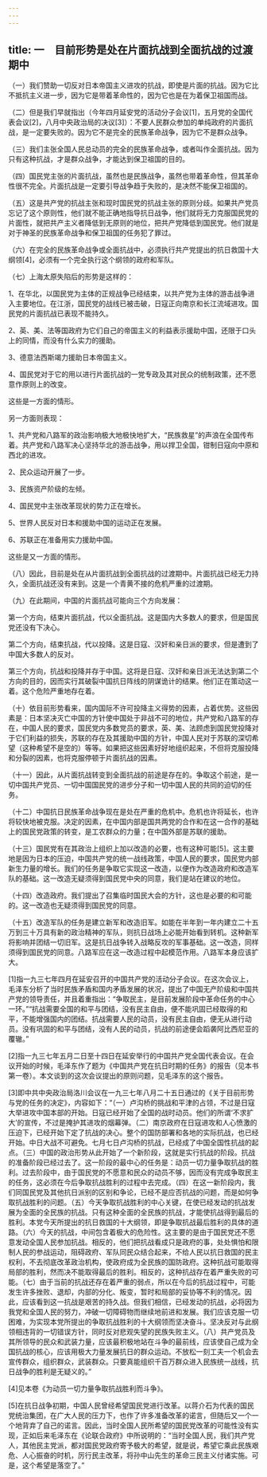 ```yaml
---
---
---
```

title: 一　目前形势是处在片面抗战到全面抗战的过渡期中
---




（一）我们赞助一切反对日本帝国主义进攻的抗战，即使是片面的抗战。因为它比不抵抗主义进一步，因为它是带着革命性的，因为它也是在为着保卫祖国而战。

（二）但是我们早就指出（今年四月延安党的活动分子会议[1]，五月党的全国代表会议[2]，八月中央政治局的决议[3]）：不要人民群众参加的单纯政府的片面抗战，是一定要失败的。因为它不是完全的民族革命战争，因为它不是群众战争。

（三）我们主张全国人民总动员的完全的民族革命战争，或者叫作全面抗战。因为只有这种抗战，才是群众战争，才能达到保卫祖国的目的。

（四）国民党主张的片面抗战，虽然也是民族战争，虽然也带着革命性，但其革命性很不完全。片面抗战是一定要引导战争趋于失败的，是决然不能保卫祖国的。

（五）这是共产党的抗战主张和现时国民党的抗战主张的原则分歧。如果共产党员忘记了这个原则性，他们就不能正确地指导抗日战争，他们就将无力克服国民党的片面性，就把共产主义者降低到无原则的地位，把共产党降低到国民党。他们就是对于神圣的民族革命战争和保卫祖国的任务犯了罪过。

（六）在完全的民族革命战争或全面抗战中，必须执行共产党提出的抗日救国十大纲领[4]，必须有一个完全执行这个纲领的政府和军队。

（七）上海太原失陷后的形势是这样的：

1、在华北，以国民党为主体的正规战争已经结束，以共产党为主体的游击战争进入主要地位。在江浙，国民党的战线已被击破，日寇正向南京和长江流域进攻。国民党的片面抗战已表现不能持久。

2、英、美、法等国政府为它们自己的帝国主义的利益表示援助中国，还限于口头上的同情，而没有什么实力的援助。

3、德意法西斯竭力援助日本帝国主义。

4、国民党对于它的用以进行片面抗战的一党专政及其对民众的统制政策，还不愿意作原则上的改变。

这些是一方面的情形。

另一方面则表现：



1、共产党和八路军的政治影响极大地极快地扩大，“民族救星”的声浪在全国传布着。共产党和八路军决心坚持华北的游击战争，用以捍卫全国，钳制日寇向中原和西北的进攻。

2、民众运动开展了一步。

3、民族资产阶级的左倾。

4、国民党中主张改革现状的势力正在增长。

5、世界人民反对日本和援助中国的运动正在发展。

6、苏联正在准备用实力援助中国。

这些是又一方面的情形。

（八）因此，目前是处在从片面抗战到全面抗战的过渡期中。片面抗战已经无力持久，全面抗战还没有来到。这是一个青黄不接的危机严重的过渡期。

（九）在此期间，中国的片面抗战可能向三个方向发展：

第一个方向，结束片面抗战，代以全面抗战。这是国内大多数人的要求，但是国民党还没有下决心。

第二个方向，结束抗战，代以投降。这是日寇、汉奸和亲日派的要求，但是遭到了中国大多数人的反对。

第三个方向，抗战和投降并存于中国。这将是日寇、汉奸和亲日派无法达到第二个方向的目的，因而实行其破裂中国抗日阵线的阴谋诡计的结果。他们正在策动这一着。这个危险严重地存在着。

（十）依目前形势看来，国内国际不许可投降主义得势的因素，占着优势。这些因素是：日本坚决灭亡中国的方针使中国处于非战不可的地位，共产党和八路军的存在，中国人民的要求，国民党内多数党员的要求，英、美、法顾虑到国民党投降对于它们利益的损失，苏联的存在及其援助中国的方针，中国人民对于苏联的深切希望（这种希望不是空的）等等。如果把这些因素好好地组织起来，不但将克服投降和分裂的因素，也将克服停顿于片面抗战的因素。

（十一）因此，从片面抗战转变到全面抗战的前途是存在的。争取这个前途，是一切中国共产党员、一切中国国民党的进步分子和一切中国人民的共同的迫切的任务。

（十二）中国抗日民族革命战争现在是处在严重的危机中。危机也许将延长，也许将较快地被克服。决定的因素，在中国内部是国共两党的合作和在这一合作的基础上的国民党政策的转变，是工农群众的力量；在中国外部是苏联的援助。

（十三）国民党有在其政治上组织上加以改造的必要，也有这种可能[5]。这主要地是因为日本的压迫，中国共产党的统一战线政策，中国人民的要求，国民党内部新生力量的增长。我们的任务是争取它实现这一改造，以便作为改造政府和改造军队的基础。这一改造无疑须得到国民党中央的同意，我们是站在建议的地位。

（十四）改造政府。我们提出了召集临时国民大会的方针，这也是必要的和可能的。这一改造也无疑须得到国民党的同意。

（十五）改造军队的任务是建立新军和改造旧军。如能在半年到一年内建立二十五万到三十万具有新的政治精神的军队，则抗日战场上必能开始看到转机。这种新军将影响并团结一切旧军。这是抗日战争转入战略反攻的军事基础。这一改造，同样须得到国民党的同意。八路军应在这一改造过程中起模范作用。八路军本身应该扩大。



[1]指一九三七年四月在延安召开的中国共产党的活动分子会议。在这次会议上，毛泽东分析了当时民族矛盾和国内矛盾发展的状况，提出了中国无产阶级和中国共产党的领导责任，并且着重指出：“争取民主，是目前发展阶段中革命任务的中心一环。”“抗战需要全国的和平与团结，没有民主自由，便不能巩固已经取得的和平，不能增强国内的团结。抗战需要人民的动员，没有民主自由，便无从进行动员。没有巩固的和平与团结，没有人民的动员，抗战的前途便会蹈袭阿比西尼亚的覆辙。”

[2]指一九三七年五月二日至十四日在延安举行的中国共产党全国代表会议。在会议开始的时候，毛泽东作了题为《中国共产党在抗日时期的任务》的报告（见本书第一卷）。本文谈到的这次会议提出的原则问题，见毛泽东的这个报告。

[3]即中共中央政治局洛川会议在一九三七年八月二十五日通过的《关于目前形势与党的任务的决定》，内容如下：“（一）卢沟桥的挑战和平津的占领，不过是日寇大举进攻中国本部的开始。日寇已经开始了全国的战时动员。他们的所谓‘不求扩大’的宣传，不过是掩护其进攻的烟幕弹。（二）南京政府在日寇进攻和人心愤激的压迫下，已经开始下定了抗战的决心。整个的国防部署和各地的实际抗战，也已经开始。中日大战不可避免。七月七日卢沟桥的抗战，已经成了中国全国性抗战的起点。（三）中国的政治形势从此开始了一个新阶段，这就是实行抗战的阶段。抗战的准备阶段已经过去了。这一阶段的最中心的任务是：动员一切力量争取抗战的胜利。过去阶段中，由于国民党的不愿意和民众的动员不够，因而没有完成争取民主的任务，这必须在今后争取抗战胜利的过程中去完成。（四）在这一新阶段内，我们同国民党及其他抗日派别的区别和争论，已经不是应否抗战的问题，而是如何争取抗战胜利的问题。（五）今天争取抗战胜利的中心关键，在使已经发动的抗战发展为全面的全民族的抗战。只有这种全面的全民族的抗战，才能使抗战得到最后的胜利。本党今天所提出的抗日救国的十大纲领，即是争取抗战最后胜利的具体的道路。（六）今天的抗战，中间包含着极大的危险性。这主要的是由于国民党还不愿意发动全国人民参加抗战。相反的，他们把抗战看成只是政府的事，处处惧怕和限制人民的参战运动，阻碍政府、军队同民众结合起来，不给人民以抗日救国的民主权利，不去彻底改革政治机构，使政府成为全民族的国防政府。这种抗战可能取得局部的胜利，然而决不能取得最后的胜利。相反的，这种抗战存在着严重失败的可能。（七）由于当前的抗战还存在着严重的弱点，所以在今后的抗战过程中，可能发生许多挫败、退却，内部的分化、叛变，暂时和局部的妥协等不利的情况。因此，应该看到这一抗战是艰苦的持久战。但我们相信，已经发动的抗战，必将因为我党和全国人民的努力，冲破一切障碍物而继续地前进和发展。我们应该克服一切困难，为实现本党所提出的争取抗战胜利的十大纲领而坚决奋斗。坚决反对与此纲领相违背的一切错误方针，同时反对悲观失望的民族失败主义。（八）共产党员及其所领导的民众和武装力量，应该最积极地站在斗争的最前线，应该使自己成为全国抗战的核心，应该用极大力量发展抗日的群众运动。不放松一刻工夫一个机会去宣传群众，组织群众，武装群众。只要真能组织千百万群众进入民族统一战线，抗日战争的胜利是无疑义的。”



[4]见本卷《为动员一切力量争取抗战胜利而斗争》。

[5]在抗日战争初期，中国人民曾经希望国民党进行改革。以蒋介石为代表的国民党统治集团，在广大人民的压力下，也作了许多准备改革的诺言，但随后又一个一个地背弃了自己的诺言。因此，当时全国人民所希望的国民党改革的可能性没有实现，正如后来毛泽东在《论联合政府》中所说明的：“当时全国人民，我们共产党人，其他民主党派，都对国民党政府寄予极大的希望，就是说，希望它乘此民族艰危、人心振奋的时机，厉行民主改革，将孙中山先生的革命三民主义付诸实施。可是，这个希望是落空了。”